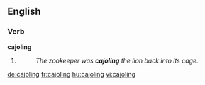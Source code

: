 ==English==

===Verb===
'''cajoling'''

# {{present participle of|cajole}}
#: ''The zookeeper was '''cajoling''' the lion back into its cage.''

[[de:cajoling]]
[[fr:cajoling]]
[[hu:cajoling]]
[[vi:cajoling]]